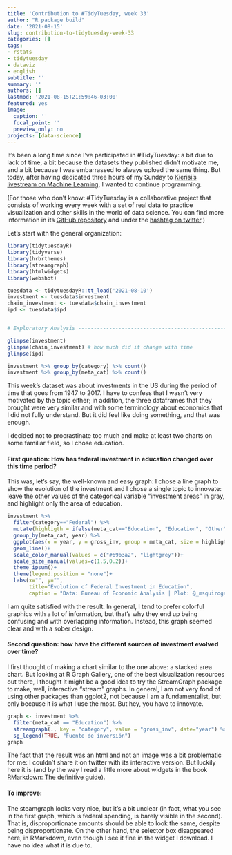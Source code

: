 ```yaml
---
title: 'Contribution to #TidyTuesday, week 33'
author: "R package build"
date: '2021-08-15'
slug: contribution-to-tidytuesday-week-33
categories: []
tags:
- rstats
- tidytuesday
- dataviz
- english
subtitle: ''
summary: ''
authors: []
lastmod: '2021-08-15T21:59:46-03:00'
featured: yes
image:
  caption: ''
  focal_point: ''
  preview_only: no
projects: [data-science]
---
```


It's been a long time since I've participated in #TidyTuesday: a bit due to lack of time, a bit because the datasets they published didn't motivate me, and a bit because I was embarrassed to always upload the same thing. But today, after having dedicated three hours of my Sunday to [Kierisi's livestream on Machine Learning]((https://www.twitch.tv/videos/1119311136)), I wanted to continue programming.

(For those who don't know: #TidyTuesday is a collaborative project that consists of working every week with a set of real data to practice visualization and other skills in the world of data science. You can find more information in its [GitHub repository]((https://github.com/rfordatascience/tidytuesday/blob/master/data/2021/2021-08-10/readme.md)) and under the [hashtag on twitter]((https://twitter.com/hashtag/TidyTuesday?src=hashtag_click).).)

Let's start with the general organization:

```r
library(tidytuesdayR)
library(tidyverse)
library(hrbrthemes)
library(streamgraph)
library(htmlwidgets)
library(webshot)

tuesdata <- tidytuesdayR::tt_load('2021-08-10')
investment <- tuesdata$investment
chain_investment <- tuesdata$chain_investment
ipd <- tuesdata$ipd


# Exploratory Analysis ----------------------------------------------------

glimpse(investment)
glimpse(chain_investment) # how much did it change with time
glimpse(ipd)

investment %>% group_by(category) %>% count()
investment %>% group_by(meta_cat) %>% count()
```

This week's dataset was about investments in the US during the period of time that goes from 1947 to 2017. I have to confess that I wasn't very motivated by the topic either; in addition, the three dataframes that they brought were very similar and with some terminology about economics that I did not fully understand. But it did feel like doing something, and that was enough.

I decided not to procrastinate too much and make at least two charts on some familiar field, so I chose education.

#### First question: How has federal investment in education changed over this time period?

This was, let's say, the well-known and easy graph: I chose a line graph to show the evolution of the investment and I chose a single topic to innovate: leave the other values of the categorical variable "investment areas" in gray, and highlight only the area of education.

```r
investment %>% 
  filter(category=="Federal") %>% 
  mutate(highligth = ifelse(meta_cat=="Education", "Education", "Other")) %>% 
  group_by(meta_cat, year) %>% 
  ggplot(aes(x = year, y = gross_inv, group = meta_cat, size = highligth))+
  geom_line()+
  scale_color_manual(values = c("#69b3a2", "lightgrey"))+
  scale_size_manual(values=c(1.5,0.2))+
  theme_ipsum()+
  theme(legend.position = "none")+
  labs(x="", y="",
       title="Evolution of Federal Investment in Education",
       caption = "Data: Bureau of Economic Analysis | Plot: @_msquiroga | #TidyTuesday")
```

I am quite satisfied with the result. In general, I tend to prefer colorful graphics with a lot of information, but that's why they end up being confusing and with overlapping information. Instead, this graph seemed clear and with a sober design.

#### Second question: how have the different sources of investment evolved over time?

I first thought of making a chart similar to the one above: a stacked area chart. But looking at R Graph Gallery, one of the best visualization resources out there, I thought it might be a good idea to try the StreamGraph package to make, well, interactive "stream" graphs. In general, I am not very fond of using other packages than ggplot2, not because I am a fundamentalist, but only because it is what I use the most. But hey, you have to innovate.

```r
graph <- investment %>% 
  filter(meta_cat == "Education") %>% 
  streamgraph(., key = "category", value = "gross_inv", date="year") %>% 
  sg_legend(TRUE, "Fuente de inversión")
graph
```

The fact that the result was an html and not an image was a bit problematic for me: I couldn't share it on twitter with its interactive version. But luckily here it is (and by the way I read a little more about widgets in the book [RMarkdown: The definitive guide](https://bookdown.org/yihui/rmarkdown/html-widgets.html)).

#### To improve:

The steamgraph looks very nice, but it's a bit unclear (in fact, what you see in the first graph, which is federal spending, is barely visible in the second). That is, disproportionate amounts should be able to look the same, despite being disproportionate. On the other hand, the selector box disappeared here, in RMarkdown, even though I see it fine in the widget I download. I have no idea what it is due to.